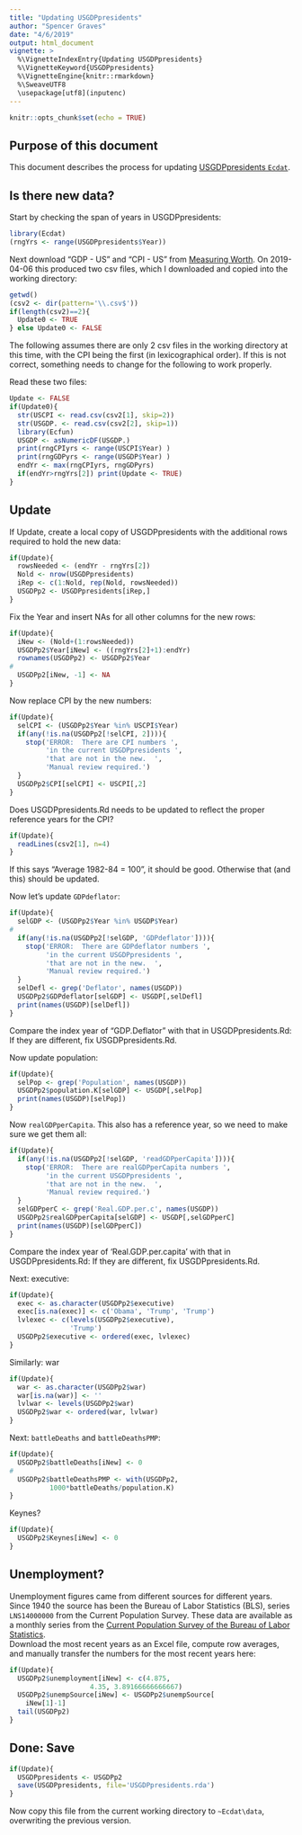 ```yaml
---
title: "Updating USGDPpresidents"
author: "Spencer Graves"
date: "4/6/2019"
output: html_document
vignette: >
  %\VignetteIndexEntry{Updating USGDPpresidents}
  %\VignetteKeyword{USGDPpresidents}
  %\VignetteEngine{knitr::rmarkdown}
  %\SweaveUTF8
  \usepackage[utf8](inputenc)
---
```


```r
knitr::opts_chunk$set(echo = TRUE)
```

## Purpose of this document 

This document describes the process for updating [USGDPpresidents `Ecdat`](https://www.rdocumentation.org/packages/Ecdat/versions/0.3-1/topics/USGDPpresidents).  

## Is there new data?  

Start by checking the span of years in USGDPpresidents:  

```r
library(Ecdat)
(rngYrs <- range(USGDPpresidents$Year))
```

Next download "GDP - US" and "CPI - US" from [Measuring Worth](https://www.measuringworth.com/).  On 2019-04-06 this produced two csv files, which I downloaded and copied into the working directory:   

```r
getwd()
(csv2 <- dir(pattern='\\.csv$'))
if(length(csv2)==2){
  Update0 <- TRUE
} else Update0 <- FALSE
```

The following assumes there are only 2 csv files in the working directory at this time, with the CPI being the first (in lexicographical order).  If this is not correct, something needs to change for the following to work properly.

Read these two files:  

```r
Update <- FALSE
if(Update0){
  str(USCPI <- read.csv(csv2[1], skip=2))
  str(USGDP. <- read.csv(csv2[2], skip=1))
  library(Ecfun)
  USGDP <- asNumericDF(USGDP.)
  print(rngCPIyrs <- range(USCPI$Year) )
  print(rngGDPyrs <- range(USGDP$Year) )
  endYr <- max(rngCPIyrs, rngGDPyrs)
  if(endYr>rngYrs[2]) print(Update <- TRUE)
}
```

## Update 

If Update, create a local copy of USGDPpresidents with 
the additional rows required to hold the new data:  

```r
if(Update){
  rowsNeeded <- (endYr - rngYrs[2])
  Nold <- nrow(USGDPpresidents)
  iRep <- c(1:Nold, rep(Nold, rowsNeeded))
  USGDPp2 <- USGDPpresidents[iRep,]
}
```

Fix the Year and insert NAs for all other columns for the new rows:   

```r
if(Update){
  iNew <- (Nold+(1:rowsNeeded))
  USGDPp2$Year[iNew] <- ((rngYrs[2]+1):endYr)
  rownames(USGDPp2) <- USGDPp2$Year
#
  USGDPp2[iNew, -1] <- NA
}
```

Now replace CPI by the new numbers:  

```r
if(Update){
  selCPI <- (USGDPp2$Year %in% USCPI$Year)
  if(any(!is.na(USGDPp2[!selCPI, 2]))){
    stop('ERROR:  There are CPI numbers ', 
         'in the current USGDPpresidents ', 
         'that are not in the new.  ', 
         'Manual review required.')
  }
  USGDPp2$CPI[selCPI] <- USCPI[,2]
}
```

Does USGDPpresidents.Rd needs to be updated
to reflect the proper reference years for the 
CPI?  

```r
if(Update){
  readLines(csv2[1], n=4)
}
```

If this says "Average 1982-84 = 100", it should be good.  Otherwise that (and this) should be updated.  

Now let's update `GDPdeflator`:  

```r
if(Update){
  selGDP <- (USGDPp2$Year %in% USGDP$Year)
#
  if(any(!is.na(USGDPp2[!selGDP, 'GDPdeflator']))){
    stop('ERROR:  There are GDPdeflator numbers ', 
         'in the current USGDPpresidents ', 
         'that are not in the new.  ', 
         'Manual review required.')
  }
  selDefl <- grep('Deflator', names(USGDP))
  USGDPp2$GDPdeflator[selGDP] <- USGDP[,selDefl]
  print(names(USGDP)[selDefl])
}
```  

Compare the index year of "GDP.Deflator" with that in USGDPpresidents.Rd:  If they are different, fix 
USGDPpresidents.Rd.  

Now update population:  

```r
if(Update){
  selPop <- grep('Population', names(USGDP))
  USGDPp2$population.K[selGDP] <- USGDP[,selPop]
  print(names(USGDP)[selPop])
}
```  

Now `realGDPperCapita`.  This also has a reference year, so we need to make sure we get them all:  

```r
if(Update){
  if(any(!is.na(USGDPp2[!selGDP, 'readGDPperCapita']))){
    stop('ERROR:  There are realGDPperCapita numbers ', 
         'in the current USGDPpresidents ', 
         'that are not in the new.  ', 
         'Manual review required.')
  }
  selGDPperC <- grep('Real.GDP.per.c', names(USGDP))
  USGDPp2$realGDPperCapita[selGDP] <- USGDP[,selGDPperC]
  print(names(USGDP)[selGDPperC])
}
```  

Compare the index year of 'Real.GDP.per.capita' with 
that in USGDPpresidents.Rd:  If they are different, 
fix USGDPpresidents.Rd.  

Next:  executive:  

```r
if(Update){
  exec <- as.character(USGDPp2$executive)
  exec[is.na(exec)] <- c('Obama', 'Trump', 'Trump')
  lvlexec <- c(levels(USGDPp2$executive), 
               'Trump')
  USGDPp2$executive <- ordered(exec, lvlexec)
}
```  

Similarly:  war

```r
if(Update){
  war <- as.character(USGDPp2$war)
  war[is.na(war)] <- ''
  lvlwar <- levels(USGDPp2$war)
  USGDPp2$war <- ordered(war, lvlwar)
}
```  

Next:  `battleDeaths` and `battleDeathsPMP`:  

```r
if(Update){
  USGDPp2$battleDeaths[iNew] <- 0 
#
  USGDPp2$battleDeathsPMP <- with(USGDPp2, 
          1000*battleDeaths/population.K) 
}
```

Keynes?

```r
if(Update){
  USGDPp2$Keynes[iNew] <- 0 
}
```

## Unemployment?  

Unemployment figures came from different 
sources for different years.  Since 1940 
the source has been the Bureau of Labor 
Statistics (BLS), series `LNS14000000` from 
the Current Population Survey.  These data 
are available as a monthly series from 
the [Current Population Survey of the Bureau 
of Labor Statistics](https://www.bls.gov/cps/).  
Download the most recent years as an Excel 
file, compute row averages, and manually 
transfer the numbers for the most recent years 
here:  

```r
if(Update){
  USGDPp2$unemployment[iNew] <- c(4.875, 
                    4.35, 3.89166666666667)
  USGDPp2$unempSource[iNew] <- USGDPp2$unempSource[
    iNew[1]-1]
  tail(USGDPp2)
}
```

## Done:  Save

```r
if(Update){
  USGDPpresidents <- USGDPp2
  save(USGDPpresidents, file='USGDPpresidents.rda')
}
```

Now copy this file from the current working directory 
to `~Ecdat\data`, overwriting the previous version.  
    